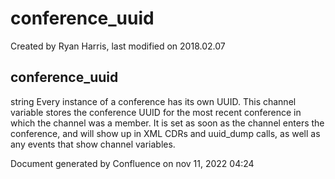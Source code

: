 
# conference_uuid 

 Created by  Ryan Harris, last modified on 2018.02.07

## conference_uuid

string Every instance of a conference has its own UUID. This channel variable stores the conference UUID for the most recent conference in which the channel was a member. It is set as soon as the channel enters the conference, and will show up in XML CDRs and uuid\_dump calls, as well as any events that show channel variables.

Document generated by Confluence on nov 11, 2022 04:24
